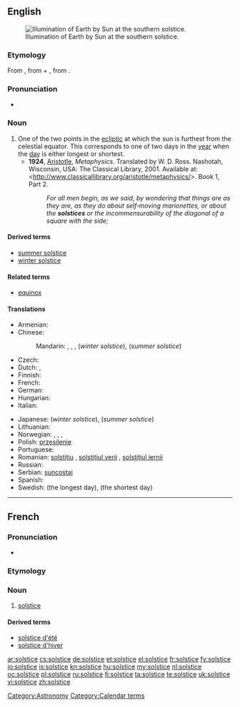 ==English==
{{wikipedia}}
[[File:Earth-lighting-winter-solstice EN.png|thumb|Illumination of Earth by Sun at the southern solstice.]]

===Etymology===
From {{etyl|la}} {{term|solstitium|lang=la}}, from {{term|sol||sun|lang=la}} + {{term|stitium||stand|lang=la}}, from {{term|sistere||to stand still|lang=la}}.

===Pronunciation===
* {{IPA|/ˈsɒl.stɪs/}}

===Noun===
{{en-noun}}

# One of the two points in the [[ecliptic]] at which the sun is furthest from the celestial equator. This corresponds to one of two days in the [[year]] when the [[day]] is either longest or shortest.
#* '''1924''', [[w:Aristotle|Aristotle]], ''Metaphysics''. Translated by W. D. Ross. Nashotah, Wisconsin, USA: The Classical Library, 2001. Available at: <http://www.classicallibrary.org/aristotle/metaphysics/>. Book 1, Part 2.
#*: ''For all men begin, as we said, by wondering that things are as they are, as they do about self‐moving marionettes, or about the '''solstices''' or the incommensurability of the diagonal of a square with the side;''

====Derived terms====
* [[summer solstice]]
* [[winter solstice]]

====Related terms====
* [[equinox]]

====Translations====
{{trans-top|point where the earth stands at the extreme of its ellipsis around the sun}}
* Armenian: {{t-|hy|արևադարձ|tr=arevadardz}}
* Chinese:
*: Mandarin: {{t|zh|至日|tr=zhìrì}}, {{t|zh|至點}}, {{t|zh|至点|tr=zhìdiǎn}}, {{t|zh|冬至|tr=dōngzhì}} (''winter solstice''), {{t|zh|夏至|tr=xiàzhì}} (''summer solstice'')
* Czech: {{t+|cs|slunovrat|m}}
* Dutch: {{t|nl|zonnewende|f}}, {{t|nl|zonnestilstand|m}}
* Finnish: {{t-|fi|päivänseisaus}}
* French: {{t+|fr|solstice|m}}
* German: {{t|de|Sonnenwende|f}}
* Hungarian: {{t+|hu|napforduló}}
* Italian: {{t+|it|solstizio|m}}
{{trans-mid}}
* Japanese: {{t|ja|冬至|tr=とうじ, tōji}} (''winter solstice''), {{t|ja|夏至|tr=げし, geshi}} (''summer solstice'')
* Lithuanian: {{t-|lt|saulėgrįža|f|xs=Lithuanian}}
* Norwegian: {{t|no|solhverv}}, {{t|no|sommersolhverv}}, , {{t|no|vintersolhverv}}
* Polish: [[przesilenie]] {{n}}
* Portuguese: {{t-|pt|solstício|m}}
* Romanian: [[solstiţiu]] {{n}}, [[solstiţiul verii]] {{n}}, [[solstiţiul iernii]] {{n}}
* Russian: {{t+|ru|солнцестояние|n|tr=solncestojánije}}
* Serbian: [[suncostaj]] {{m}}
* Spanish: {{t|es|solsticio|m}}
* Swedish: {{t|sv|sommarsolstånd}} (the longest day), {{t|sv|vintersolstånd}} (the shortest day)
{{trans-bottom}}

[[Category:Astronomy]]
[[Category:Calendar terms]]

----

==French==
{{wikipedia|lang=fr}}

===Pronunciation===
* {{IPA|/sɔl.stis/|lang=fr}}

===Etymology===
{{etyl|la|fr}} {{term|solstitium|lang=la}}

===Noun===
{{fr-noun|m}}

# {{astronomy|lang=fr}} [[solstice#French|solstice]]

====Derived terms====
* [[solstice d'été]]
* [[solstice d'hiver]]

[[ar:solstice]]
[[cs:solstice]]
[[de:solstice]]
[[et:solstice]]
[[el:solstice]]
[[fr:solstice]]
[[fy:solstice]]
[[io:solstice]]
[[is:solstice]]
[[kn:solstice]]
[[hu:solstice]]
[[my:solstice]]
[[nl:solstice]]
[[oc:solstice]]
[[pl:solstice]]
[[ru:solstice]]
[[fi:solstice]]
[[ta:solstice]]
[[te:solstice]]
[[uk:solstice]]
[[vi:solstice]]
[[zh:solstice]]